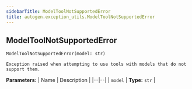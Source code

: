 ```yaml
---
sidebarTitle: ModelToolNotSupportedError
title: autogen.exception_utils.ModelToolNotSupportedError
---
```

<h2 id="autogen.exception_utils.ModelToolNotSupportedError" class="doc doc-heading">
    <code class="doc-symbol doc-symbol-heading doc-symbol-class"></code>
    <span class="doc doc-object-name doc-class-name">ModelToolNotSupportedError</span>
    <a href="#autogen.exception_utils.ModelToolNotSupportedError" class="headerlink" title="Permanent link"></a>
</h2>

```python
ModelToolNotSupportedError(model: str)
```

    Exception raised when attempting to use tools with models that do not support them.

<b>Parameters:</b>
| Name | Description |
|--|--|
| `model` | **Type:** `str` |